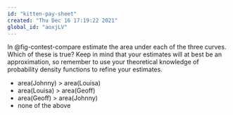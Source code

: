 ```yaml
---
id: "kitten-pay-sheet"
created: "Thu Dec 16 17:19:22 2021"
global_id: "aoxjLV"
---
```




In @fig-contest-compare estimate the area under each of the three curves. Which of these is true? Keep in mind that your estimates will at best be an approximation, so remember to use your theoretical knowledge of probability density functions to refine your estimates.

* area(Johnny) > area(Louisa)
* area(Louisa) > area(Geoff)
* area(Geoff) > area(Johnny)
* none of the above
